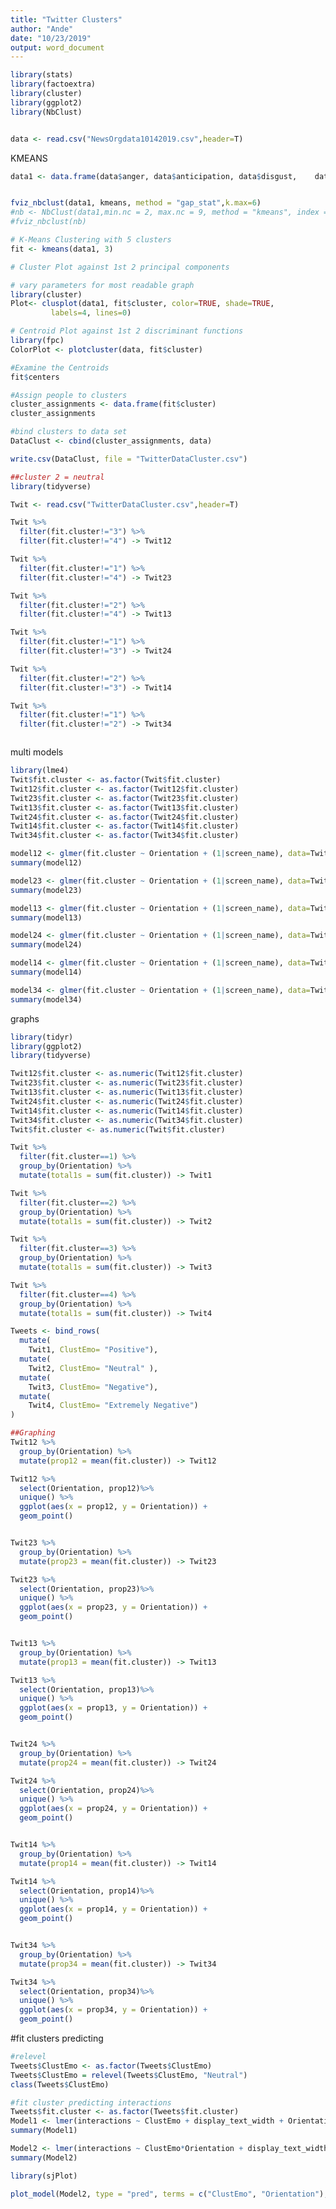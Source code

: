 ```yaml
---
title: "Twitter Clusters"
author: "Ande"
date: "10/23/2019"
output: word_document
---
```


```r
library(stats)
library(factoextra)
library(cluster)
library(ggplot2)
library(NbClust)


data <- read.csv("NewsOrgdata10142019.csv",header=T)

```

KMEANS

```r
data1 <- data.frame(data$anger, data$anticipation, data$disgust,	data$fear,	data$joy,	data$sadness,	data$surprise, data$trust, data$negative, data$positive)


fviz_nbclust(data1, kmeans, method = "gap_stat",k.max=6)
#nb <- NbClust(data1,min.nc = 2, max.nc = 9, method = "kmeans", index = "all") #only use 'all' for a general idea, use more specific ones based on your needs
#fviz_nbclust(nb)
```


```r
# K-Means Clustering with 5 clusters
fit <- kmeans(data1, 3)

# Cluster Plot against 1st 2 principal components

# vary parameters for most readable graph
library(cluster) 
Plot<- clusplot(data1, fit$cluster, color=TRUE, shade=TRUE, 
         labels=4, lines=0)

# Centroid Plot against 1st 2 discriminant functions
library(fpc)
ColorPlot <- plotcluster(data, fit$cluster) 

```


```r
#Examine the Centroids
fit$centers

#Assign people to clusters
cluster_assignments <- data.frame(fit$cluster)
cluster_assignments

#bind clusters to data set
DataClust <- cbind(cluster_assignments, data)

write.csv(DataClust, file = "TwitterDataCluster.csv")

```


```r
##cluster 2 = neutral
library(tidyverse)

Twit <- read.csv("TwitterDataCluster.csv",header=T)

Twit %>%
  filter(fit.cluster!="3") %>%
  filter(fit.cluster!="4") -> Twit12

Twit %>%
  filter(fit.cluster!="1") %>%
  filter(fit.cluster!="4") -> Twit23

Twit %>%
  filter(fit.cluster!="2") %>%
  filter(fit.cluster!="4") -> Twit13

Twit %>%
  filter(fit.cluster!="1") %>%
  filter(fit.cluster!="3") -> Twit24

Twit %>%
  filter(fit.cluster!="2") %>%
  filter(fit.cluster!="3") -> Twit14

Twit %>%
  filter(fit.cluster!="1") %>%
  filter(fit.cluster!="2") -> Twit34



```

multi models
```r
library(lme4)
Twit$fit.cluster <- as.factor(Twit$fit.cluster)
Twit12$fit.cluster <- as.factor(Twit12$fit.cluster)
Twit23$fit.cluster <- as.factor(Twit23$fit.cluster)
Twit13$fit.cluster <- as.factor(Twit13$fit.cluster)
Twit24$fit.cluster <- as.factor(Twit24$fit.cluster)
Twit14$fit.cluster <- as.factor(Twit14$fit.cluster)
Twit34$fit.cluster <- as.factor(Twit34$fit.cluster)

model12 <- glmer(fit.cluster ~ Orientation + (1|screen_name), data=Twit12, family = "binomial", control = glmerControl(optimizer = "bobyqa"), nAGW = 10)
summary(model12)

model23 <- glmer(fit.cluster ~ Orientation + (1|screen_name), data=Twit23, family = "binomial", control = glmerControl(optimizer = "bobyqa"), nAGW = 10)
summary(model23)

model13 <- glmer(fit.cluster ~ Orientation + (1|screen_name), data=Twit13, family = "binomial", control = glmerControl(optimizer = "bobyqa"), nAGW = 10)
summary(model13)

model24 <- glmer(fit.cluster ~ Orientation + (1|screen_name), data=Twit24, family = "binomial", control = glmerControl(optimizer = "bobyqa"), nAGW = 10)
summary(model24)

model14 <- glmer(fit.cluster ~ Orientation + (1|screen_name), data=Twit14, family = "binomial", control = glmerControl(optimizer = "bobyqa"), nAGW = 10)
summary(model14)

model34 <- glmer(fit.cluster ~ Orientation + (1|screen_name), data=Twit34, family = "binomial", control = glmerControl(optimizer = "bobyqa"), nAGW = 10)
summary(model34)
```


graphs
```r
library(tidyr)
library(ggplot2)
library(tidyverse)
```

```r
Twit12$fit.cluster <- as.numeric(Twit12$fit.cluster)
Twit23$fit.cluster <- as.numeric(Twit23$fit.cluster)
Twit13$fit.cluster <- as.numeric(Twit13$fit.cluster)
Twit24$fit.cluster <- as.numeric(Twit24$fit.cluster)
Twit14$fit.cluster <- as.numeric(Twit14$fit.cluster)
Twit34$fit.cluster <- as.numeric(Twit34$fit.cluster)
Twit$fit.cluster <- as.numeric(Twit$fit.cluster)

Twit %>%
  filter(fit.cluster==1) %>%
  group_by(Orientation) %>%
  mutate(total1s = sum(fit.cluster)) -> Twit1

Twit %>%
  filter(fit.cluster==2) %>%
  group_by(Orientation) %>%
  mutate(total1s = sum(fit.cluster)) -> Twit2

Twit %>%
  filter(fit.cluster==3) %>%
  group_by(Orientation) %>%
  mutate(total1s = sum(fit.cluster)) -> Twit3

Twit %>%
  filter(fit.cluster==4) %>%
  group_by(Orientation) %>%
  mutate(total1s = sum(fit.cluster)) -> Twit4

Tweets <- bind_rows(
  mutate(
    Twit1, ClustEmo= "Positive"),
  mutate(
    Twit2, ClustEmo= "Neutral" ),
  mutate(
    Twit3, ClustEmo= "Negative"),
  mutate(
    Twit4, ClustEmo= "Extremely Negative")
)
```

```r


##Graphing
Twit12 %>%
  group_by(Orientation) %>%
  mutate(prop12 = mean(fit.cluster)) -> Twit12

Twit12 %>%
  select(Orientation, prop12)%>%
  unique() %>%
  ggplot(aes(x = prop12, y = Orientation)) +
  geom_point()


Twit23 %>%
  group_by(Orientation) %>%
  mutate(prop23 = mean(fit.cluster)) -> Twit23

Twit23 %>%
  select(Orientation, prop23)%>%
  unique() %>%
  ggplot(aes(x = prop23, y = Orientation)) +
  geom_point()


Twit13 %>%
  group_by(Orientation) %>%
  mutate(prop13 = mean(fit.cluster)) -> Twit13

Twit13 %>%
  select(Orientation, prop13)%>%
  unique() %>%
  ggplot(aes(x = prop13, y = Orientation)) +
  geom_point()


Twit24 %>%
  group_by(Orientation) %>%
  mutate(prop24 = mean(fit.cluster)) -> Twit24

Twit24 %>%
  select(Orientation, prop24)%>%
  unique() %>%
  ggplot(aes(x = prop24, y = Orientation)) +
  geom_point()


Twit14 %>%
  group_by(Orientation) %>%
  mutate(prop14 = mean(fit.cluster)) -> Twit14

Twit14 %>%
  select(Orientation, prop14)%>%
  unique() %>%
  ggplot(aes(x = prop14, y = Orientation)) +
  geom_point()


Twit34 %>%
  group_by(Orientation) %>%
  mutate(prop34 = mean(fit.cluster)) -> Twit34

Twit34 %>%
  select(Orientation, prop34)%>%
  unique() %>%
  ggplot(aes(x = prop34, y = Orientation)) +
  geom_point()
```

#fit clusters predicting
```r
#relevel
Tweets$ClustEmo <- as.factor(Tweets$ClustEmo)
Tweets$ClustEmo = relevel(Tweets$ClustEmo, "Neutral")
class(Tweets$ClustEmo)

#fit cluster predicting interactions
Tweets$fit.cluster <- as.factor(Tweets$fit.cluster)
Model1 <- lmer(interactions ~ ClustEmo + display_text_width + Orientation + (1|screen_name), data=Tweets, REML=FALSE)
summary(Model1)

Model2 <- lmer(interactions ~ ClustEmo*Orientation + display_text_width + (1|screen_name), data=Tweets, REML=FALSE)
summary(Model2)


```

```r
library(sjPlot)

plot_model(Model2, type = "pred", terms = c("ClustEmo", "Orientation"), mdrt.values = "meansd")

```